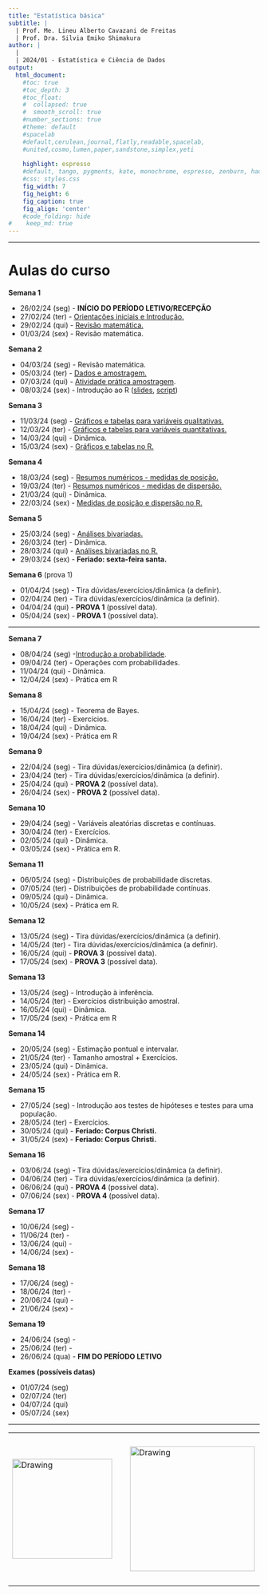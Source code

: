 ```yaml
---
title: "Estatística básica"
subtitle: |
  | Prof. Me. Lineu Alberto Cavazani de Freitas
  | Prof. Dra. Silvia Emiko Shimakura
author: |
  |
  | 2024/01 - Estatística e Ciência de Dados
output:
  html_document:                    
    #toc: true                       
    #toc_depth: 3                    
    #toc_float:                      
    #  collapsed: true
    #  smooth_scroll: true
    #number_sections: true           
    #theme: default
    #spacelab
    #default,cerulean,journal,flatly,readable,spacelab,
    #united,cosmo,lumen,paper,sandstone,simplex,yeti
    
    highlight: espresso
    #default, tango, pygments, kate, monochrome, espresso, zenburn, haddock, and textmate
    #css: styles.css                
    fig_width: 7                    
    fig_height: 6                   
    fig_caption: true               
    fig_align: 'center'
    #code_folding: hide              
#    keep_md: true
---
```


---

# Aulas do curso

**Semana 1**

 - 26/02/24 (seg) - **INÍCIO DO PERÍODO LETIVO/RECEPÇÃO**
 - 27/02/24 (ter) - [Orientações iniciais e Introdução.](slides/100-introducao.pdf)
 - 29/02/24 (qui) - [Revisão matemática.](slides/000-revisao-matematica.pdf)
 - 01/03/24 (sex) - Revisão matemática.
 
**Semana 2**

 - 04/03/24 (seg) - Revisão matemática.
 - 05/03/24 (ter) - [Dados e amostragem.](slides/101-dados-e-amostragem.pdf)
 - 07/03/24 (qui) - [Atividade prática amostragem](slides/102-exercicios-enunciados.pdf).
 - 08/03/24 (sex) - Introdução ao R ([slides](slides/000-introducao-ao-r.pdf), [script](praticas-R/000-ambientacao-ao-R.R))
    
**Semana 3**

 - 11/03/24 (seg) - [Gráficos e tabelas para variáveis qualitativas.](slides/201-exploratoria-quali-uni-tabelas-graficos.pdf)
 - 12/03/24 (ter) - [Gráficos e tabelas para variáveis quantitativas.](slides/203-exploratoria-quant-uni-tabelas-graficos.pdf)
 - 14/03/24 (qui) - Dinâmica.
 - 15/03/24 (sex) - [Gráficos e tabelas no R.](praticas-R/100-graficos-tabelas-uni.R)
    
**Semana 4**

 - 18/03/24 (seg) - [Resumos numéricos - medidas de posição.](slides/205-exploratoria-medidas-posicao.pdf)
 - 19/03/24 (ter) - [Resumos numéricos - medidas de dispersão.](slides/207-exploratoria-medidas-dispersao.pdf)
 - 21/03/24 (qui) - Dinâmica.
 - 22/03/24 (sex) - [Medidas de posição e dispersão no R.](praticas-R/101-medidas-uni.R)
    
**Semana 5**

 - 25/03/24 (seg) - [Análises bivariadas.](slides/209-exploratoria-bivariada.pdf)
 - 26/03/24 (ter) - Dinâmica.
 - 28/03/24 (qui) - [Análises bivariadas no R.](praticas-R/102-analises-bivariadas.R)
 - 29/03/24 (sex) - **Feriado: sexta-feira santa.**
    
**Semana 6** (prova 1)

 - 01/04/24 (seg) - Tira dúvidas/exercícios/dinâmica (a definir).
 - 02/04/24 (ter) - Tira dúvidas/exercícios/dinâmica (a definir).
 - 04/04/24 (qui) - **PROVA 1** (possível data).
 - 05/04/24 (sex) - **PROVA 1** (possível data).

---

**Semana 7**

 - 08/04/24 (seg) -[ Introdução a probabilidade](slides/300-intro-prob.pdf).
 - 09/04/24 (ter) - Operações com probabilidades.
 - 11/04/24 (qui) - Dinâmica.
 - 12/04/24 (sex) - Prática em R
    
**Semana 8**

 - 15/04/24 (seg) - Teorema de Bayes.
 - 16/04/24 (ter) - Exercícios.
 - 18/04/24 (qui) - Dinâmica.
 - 19/04/24 (sex) - Prática em R
    
**Semana 9**

 - 22/04/24 (seg) - Tira dúvidas/exercícios/dinâmica (a definir).
 - 23/04/24 (ter) - Tira dúvidas/exercícios/dinâmica (a definir).
 - 25/04/24 (qui) - **PROVA 2** (possível data).
 - 26/04/24 (sex) - **PROVA 2** (possível data).
    
**Semana 10**

 - 29/04/24 (seg) - Variáveis aleatórias discretas e contínuas.
 - 30/04/24 (ter) - Exercícios.
 - 02/05/24 (qui) - Dinâmica.
 - 03/05/24 (sex) - Prática em R.
    
**Semana 11**

 - 06/05/24 (seg) - Distribuições de probabilidade discretas.
 - 07/05/24 (ter) - Distribuições de probabilidade contínuas.
 - 09/05/24 (qui) - Dinâmica.
 - 10/05/24 (sex) - Prática em R.
    
**Semana 12**

 - 13/05/24 (seg) - Tira dúvidas/exercícios/dinâmica (a definir).
 - 14/05/24 (ter) - Tira dúvidas/exercícios/dinâmica (a definir).
 - 16/05/24 (qui) - **PROVA 3** (possível data).
 - 17/05/24 (sex) - **PROVA 3** (possível data).
    
**Semana 13**

 - 13/05/24 (seg) - Introdução à inferência.
 - 14/05/24 (ter) - Exercícios distribuição amostral.
 - 16/05/24 (qui) - Dinâmica.
 - 17/05/24 (sex) - Prática em R
    
**Semana 14**

 - 20/05/24 (seg) - Estimação pontual e intervalar.
 - 21/05/24 (ter) - Tamanho amostral + Exercícios.
 - 23/05/24 (qui) - Dinâmica.
 - 24/05/24 (sex) - Prática em R.
    
**Semana 15**

 - 27/05/24 (seg) - Introdução aos testes de hipóteses e testes para uma população.
 - 28/05/24 (ter) - Exercícios.
 - 30/05/24 (qui) - **Feriado: Corpus Christi.**
 - 31/05/24 (sex) - **Feriado: Corpus Christi.**
    
**Semana 16**

 - 03/06/24 (seg) - Tira dúvidas/exercícios/dinâmica (a definir).
 - 04/06/24 (ter) - Tira dúvidas/exercícios/dinâmica (a definir).
 - 06/06/24 (qui) - **PROVA 4** (possível data).
 - 07/06/24 (sex) - **PROVA 4** (possível data).
    
**Semana 17**

 - 10/06/24 (seg) - 
 - 11/06/24 (ter) - 
 - 13/06/24 (qui) - 
 - 14/06/24 (sex) -
    
**Semana 18**

 - 17/06/24 (seg) - 
 - 18/06/24 (ter) - 
 - 20/06/24 (qui) - 
 - 21/06/24 (sex) -
    
**Semana 19**

 - 24/06/24 (seg) - 
 - 25/06/24 (ter) - 
 - 26/06/24 (qua) - **FIM DO PERÍODO LETIVO**

**Exames (possíveis datas)**

 - 01/07/24 (seg)
 - 02/07/24 (ter)
 - 04/07/24 (qui)
 - 05/07/24 (sex)

---

<center>

<table><tr>

<td> <img src="img/ufpr-transparent-600px.png" alt="Drawing" style="width: 200px;"/> </td>

<td> &nbsp; &nbsp; &nbsp; &nbsp; &nbsp; &nbsp; </td>

<td> <img src="img/dest-texto-2.png" alt="Drawing" style="width: 250px;"/> </td>

<td> &nbsp; &nbsp; &nbsp; &nbsp; &nbsp; &nbsp; </td>

<td> <img src="img/leg.png" alt="Drawing" style="width: 300px;"/> </td>

</center>


<div class="tocify-extend-page" data-unique="tocify-extend-page" style="height: 0;"></div>